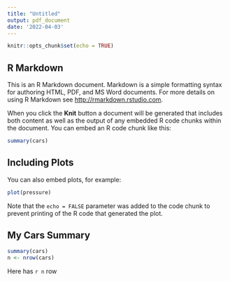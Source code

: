 ```yaml
---
title: "Untitled"
output: pdf_document
date: '2022-04-03'
---
```


```r
knitr::opts_chunk$set(echo = TRUE)
```

## R Markdown

This is an R Markdown document. Markdown is a simple formatting syntax for authoring HTML, PDF, and MS Word documents. For more details on using R Markdown see <http://rmarkdown.rstudio.com>.

When you click the **Knit** button a document will be generated that includes both content as well as the output of any embedded R code chunks within the document. You can embed an R code chunk like this:

```r
summary(cars)
```

## Including Plots

You can also embed plots, for example:

```r
plot(pressure)
```

Note that the `echo = FALSE` parameter was added to the code chunk to prevent printing of the R code that generated the plot. 

## My Cars Summary

```r
summary(cars)
n <- nrow(cars)
```

Here has `r n` row 
